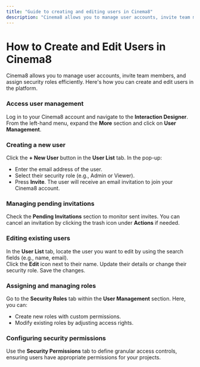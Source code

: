 ---
title: "Guide to creating and editing users in Cinema8"
description: "Cinema8 allows you to manage user accounts, invite team members, and assign security roles efficiently. Here's how you can create and edit users in the platform."
---


# How to Create and Edit Users in Cinema8

Cinema8 allows you to manage user accounts, invite team members, and assign security roles efficiently. Here's how you can create and edit users in the platform.

<Steps>

### Access user management  
Log in to your Cinema8 account and navigate to the **Interaction Designer**. From the left-hand menu, expand the **More** section and click on **User Management**.

### Creating a new user  
Click the **+ New User** button in the **User List** tab. In the pop-up:

- Enter the email address of the user.  
- Select their security role (e.g., Admin or Viewer).  
- Press **Invite**. The user will receive an email invitation to join your Cinema8 account.

### Managing pending invitations  
Check the **Pending Invitations** section to monitor sent invites. You can cancel an invitation by clicking the trash icon under **Actions** if needed.

### Editing existing users  
In the **User List** tab, locate the user you want to edit by using the search fields (e.g., name, email).  
Click the **Edit** icon next to their name. Update their details or change their security role. Save the changes.

### Assigning and managing roles  
Go to the **Security Roles** tab within the **User Management** section. Here, you can:

- Create new roles with custom permissions.  
- Modify existing roles by adjusting access rights.

### Configuring security permissions  
Use the **Security Permissions** tab to define granular access controls, ensuring users have appropriate permissions for your projects.

</Steps>
